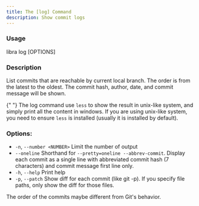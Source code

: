 ```yaml
---
title: The [log] Command
description: Show commit logs
---
```


### Usage

libra log [OPTIONS]

### Description

List commits that are reachable by current local branch. The order is from the latest to the oldest. The commit hash, author, date, and commit message will be shown.

{" "}
<Note type="note" title="Note">
    The log command use `less` to show the result in unix-like system, and
    simply print all the content in windows. If you are using unix-like system,
    you need to ensure `less` is installed (usually it is installed by default).
</Note>

### Options:

-   `-n`, `--number <NUMBER>`
    Limit the number of output
-   `--oneline`
    Shorthand for `--pretty=oneline --abbrev-commit`. Display each commit as a single line with abbreviated commit hash (7 characters) and commit message first line only.
-   `-h`, `--help`
    Print help
-   `-p`, `--patch`
    Show diff for each commit (like git -p). If you specify file paths, only show the diff for those files.

<Note type="note" title="Note">
    The order of the commits maybe different from Git's behavior.
</Note>
